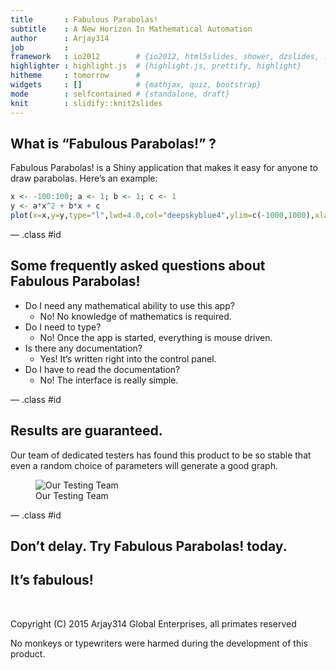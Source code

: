 ```yaml
---
title       : Fabulous Parabolas!
subtitle    : A New Horizon In Mathematical Automation
author      : Arjay314
job         : 
framework   : io2012        # {io2012, html5slides, shower, dzslides, ...}
highlighter : highlight.js  # {highlight.js, prettify, highlight}
hitheme     : tomorrow      # 
widgets     : []            # {mathjax, quiz, bootstrap}
mode        : selfcontained # {standalone, draft}
knit        : slidify::knit2slides
---
```


## What is "Fabulous Parabolas!" ?

Fabulous Parabolas! is a Shiny application that makes it easy for anyone to draw parabolas. Here's an example:

```r
x <- -100:100; a <- 1; b <- 1; c <- 1
y <- a*x^2 + b*x + c 
plot(x=x,y=y,type="l",lwd=4.0,col="deepskyblue4",ylim=c(-1000,1000),xlab="X",ylab="Y",main=expression(Y == AX^2 + BX + C))
```

--- .class #id 

## Some frequently asked questions about Fabulous Parabolas! 

- Do I need any mathematical ability to use this app?   
  - No! No knowledge of mathematics is required.

- Do I need to type?   
  - No! Once the app is started, everything is mouse driven.

- Is there any documentation?
  - Yes! It's written right into the control panel.
  
- Do I have to read the documentation?   
  - No! The interface is really simple.

--- .class #id 

## Results are guaranteed.

Our team of dedicated testers has found this product to be so stable that even a random choice of parameters will generate a good graph.

![Our Testing Team](Public-Domain-Monkey.png)

--- .class #id 

## Don't delay. Try Fabulous Parabolas! today.

## It's fabulous!
<br />

Copyright (C) 2015 Arjay314 Global Enterprises, all primates reserved

No monkeys or typewriters were harmed during the development of this product.






